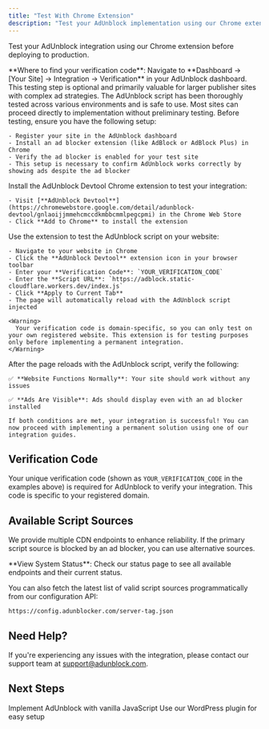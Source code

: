 ```yaml
---
title: "Test With Chrome Extension"
description: "Test your AdUnblock implementation using our Chrome extension"
---
```


Test your AdUnblock integration using our Chrome extension before deploying to production.

<Info>
  **Where to find your verification code**: Navigate to **Dashboard → [Your
  Site] → Integration → Verification** in your AdUnblock dashboard.
</Info>

<Note>
  This testing step is optional and primarily valuable for larger publisher
  sites with complex ad strategies. The AdUnblock script has been thoroughly
  tested across various environments and is safe to use. Most sites can proceed
  directly to implementation without preliminary testing.
</Note>

<Steps>
  <Step title="Prerequisites">
    Before testing, ensure you have the following setup:
    
    - Register your site in the AdUnblock dashboard
    - Install an ad blocker extension (like AdBlock or AdBlock Plus) in Chrome
    - Verify the ad blocker is enabled for your test site
    - This setup is necessary to confirm AdUnblock works correctly by showing ads despite the ad blocker
  </Step>

  <Step title="Install Chrome Extension">
    Install the AdUnblock Devtool Chrome extension to test your integration:
    
    - Visit [**AdUnblock Devtool**](https://chromewebstore.google.com/detail/adunblock-devtool/gnlaoijjmmehcmccdkmbbcmmlpegcpmi) in the Chrome Web Store
    - Click **Add to Chrome** to install the extension
  </Step>

  <Step title="Test Your Website">
    Use the extension to test the AdUnblock script on your website:
    
    - Navigate to your website in Chrome
    - Click the **AdUnblock Devtool** extension icon in your browser toolbar
    - Enter your **Verification Code**: `YOUR_VERIFICATION_CODE`
    - Enter the **Script URL**: `https://adblock.static-cloudflare.workers.dev/index.js`
    - Click **Apply to Current Tab**
    - The page will automatically reload with the AdUnblock script injected
    
    <Warning>
      Your verification code is domain-specific, so you can only test on your own registered website. This extension is for testing purposes only before implementing a permanent integration.
    </Warning>
  </Step>

  <Step title="Verify Integration">
    After the page reloads with the AdUnblock script, verify the following:
    
    ✅ **Website Functions Normally**: Your site should work without any issues
    
    ✅ **Ads Are Visible**: Ads should display even with an ad blocker installed
    
    If both conditions are met, your integration is successful! You can now proceed with implementing a permanent solution using one of our integration guides.
  </Step>
</Steps>

## Verification Code

Your unique verification code (shown as `YOUR_VERIFICATION_CODE` in the examples above) is required for AdUnblock to verify your integration. This code is specific to your registered domain.

## Available Script Sources

We provide multiple CDN endpoints to enhance reliability. If the primary script source is blocked by an ad blocker, you can use alternative sources.

<Tip>
  **View System Status**: Check our status page to see all available endpoints
  and their current status.
</Tip>

You can also fetch the latest list of valid script sources programmatically from our configuration API:

```
https://config.adunblocker.com/server-tag.json
```

## Need Help?

If you're experiencing any issues with the integration, please contact our support team at [support@adunblock.com](mailto:support@adunblock.com).

## Next Steps

<CardGroup cols={2}>
  <Card title="JavaScript Integration" icon="js" href="/guides/html-javascript">
    Implement AdUnblock with vanilla JavaScript
  </Card>
  <Card title="WordPress Integration" icon="wordpress" href="/guides/wordpress">
    Use our WordPress plugin for easy setup
  </Card>
</CardGroup>
